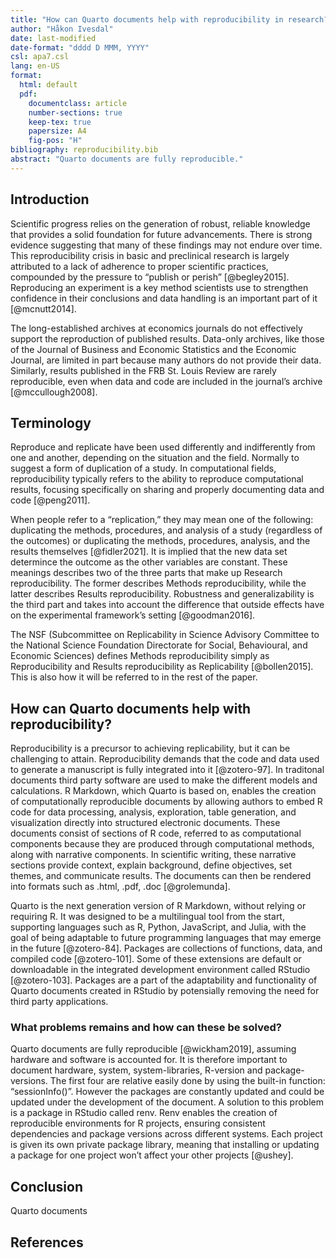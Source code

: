```yaml
---
title: "How can Quarto documents help with reproducibility in research?"
author: "Håkon Ivesdal"
date: last-modified
date-format: "dddd D MMM, YYYY"
csl: apa7.csl
lang: en-US
format:
  html: default
  pdf:
    documentclass: article
    number-sections: true
    keep-tex: true
    papersize: A4
    fig-pos: "H"
bibliography: reproducibility.bib
abstract: "Quarto documents are fully reproducible."
---
```


## Introduction

Scientific progress relies on the generation of robust, reliable knowledge that provides a solid foundation for future advancements.
There is strong evidence suggesting that many of these findings may not endure over time.
This reproducibility crisis in basic and preclinical research is largely attributed to a lack of adherence to proper scientific practices, compounded by the pressure to "publish or perish" [@begley2015].
Reproducing an experiment is a key method scientists use to strengthen confidence in their conclusions and data handling is an important part of it [@mcnutt2014].

The long-established archives at economics journals do not effectively support the reproduction of published results.
Data-only archives, like those of the Journal of Business and Economic Statistics and the Economic Journal, are limited in part because many authors do not provide their data.
Similarly, results published in the FRB St. Louis Review are rarely reproducible, even when data and code are included in the journal's archive [@mccullough2008].

## Terminology

Reproduce and replicate have been used differently and indifferently from one and another, depending on the situation and the field.
Normally to suggest a form of duplication of a study.
In computational fields, reproducibility typically refers to the ability to reproduce computational results, focusing specifically on sharing and properly documenting data and code [@peng2011].

When people refer to a "replication," they may mean one of the following: duplicating the methods, procedures, and analysis of a study (regardless of the outcomes) or duplicating the methods, procedures, analysis, and the results themselves [@fidler2021].
It is implied that the new data set determince the outcome as the other variables are constant.
These meanings describes two of the three parts that make up Research reproducibility.
The former describes Methods reproducibility, while the latter describes Results reproducibility.
Robustness and generalizability is the third part and takes into account the difference that outside effects have on the experimental framework's setting [@goodman2016].

The NSF (Subcommittee on Replicability in Science Advisory Committee to the National Science Foundation Directorate for Social, Behavioural, and Economic Sciences) defines Methods reproducibility simply as Reproducibility and Results reproducibility as Replicability [@bollen2015].
This is also how it will be referred to in the rest of the paper.

## How can Quarto documents help with reproducibility?

Reproducibility is a precursor to achieving replicability, but it can be challenging to attain.
Reproducibility demands that the code and data used to generate a manuscript is fully integrated into it [@zotero-97].
In traditonal documents third party software are used to make the different models and calculations.
R Markdown, which Quarto is based on, enables the creation of computationally reproducible documents by allowing authors to embed R code for data processing, analysis, exploration, table generation, and visualization directly into structured electronic documents.
These documents consist of sections of R code, referred to as computational components because they are produced through computational methods, along with narrative components.
In scientific writing, these narrative sections provide context, explain background, define objectives, set themes, and communicate results.
The documents can then be rendered into formats such as .html, .pdf, .doc [@grolemunda].

Quarto is the next generation version of R Markdown, without relying or requiring R.
It was designed to be a multilingual tool from the start, supporting languages such as R, Python, JavaScript, and Julia, with the goal of being adaptable to future programming languages that may emerge in the future [@zotero-84].
Packages are collections of functions, data, and compiled code [@zotero-101].
Some of these extensions are default or downloadable in the integrated development environment called RStudio [@zotero-103].
Packages are a part of the adaptability and functionality of Quarto documents created in RStudio by potensially removing the need for third party applications.

### What problems remains and how can these be solved?

Quarto documents are fully reproducible [@wickham2019], assuming hardware and software is accounted for.
It is therefore important to document hardware, system, system-libraries, R-version and package-versions.
The first four are relative easily done by using the built-in function: "sessionInfo()".
However the packages are constantly updated and could be updated under the development of the document.
A solution to this problem is a package in RStudio called renv.
Renv enables the creation of reproducible environments for R projects, ensuring consistent dependencies and package versions across different systems.
Each project is given its own private package library, meaning that installing or updating a package for one project won't affect your other projects [@ushey].

## Conclusion

Quarto documents

## References
